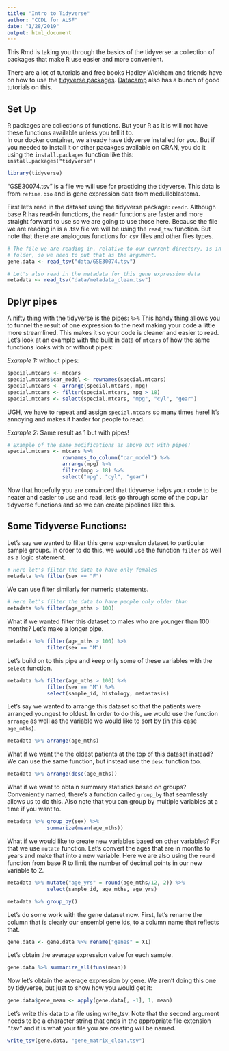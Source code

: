 ```yaml
---
title: "Intro to Tidyverse"
author: "CCDL for ALSF"
date: "1/28/2019"
output: html_document
---
```


This Rmd is taking you through the basics of the tidyverse: a collection of packages
that make R use easier and more convenient.  

There are a lot of tutorials and free books Hadley Wickham and friends have on 
how to use the [tidyverse packages](https://r4ds.had.co.nz/index.html). 
[Datacamp](https://www.datacamp.com/) also has a bunch of good tutorials on this. 

## Set Up
R packages are collections of functions. But your R as it is will not have these
functions available unless you tell it to.  
In our docker container, we already have tidyverse installed for you. 
But if you needed to install it or other pacakges available on CRAN, you 
do it using the `install.packages` function like this: `install.packages("tidyverse")`
```r
library(tidyverse)
```

"GSE30074.tsv" is a file we will use for practicing the tidyverse.
This data is from `refine.bio` and is gene expression data from medulloblastoma.
  
First let's read in the dataset using the tidyverse package: `readr`.
Although base R has read-in functions, the `readr` functions are faster and more
straight forward to use so we are going to use those here. 
Because the file we are reading in is a .tsv file we will be using the 
`read_tsv` function. 
But note that there are analogous functions for `csv` files and other files types.
```r
# The file we are reading in, relative to our current directory, is in the "data"
# folder, so we need to put that as the argument. 
gene.data <- read_tsv("data/GSE30074.tsv")

# Let's also read in the metadata for this gene expression data
metadata <- read_tsv("data/metadata_clean.tsv")
```

## Dplyr pipes
A nifty thing with the tidyverse is the pipes: `%>%`
This handy thing allows you to funnel the result of one expression to the next
making your code a little more streamlined.
This makes it so your code is cleaner and easier to read. 
Let's look at an example with the built in data of `mtcars` of how the same 
functions looks with or without pipes:

*Example 1:* without pipes: 
```r
special.mtcars <- mtcars
special.mtcars$car_model <- rownames(special.mtcars)
special.mtcars <- arrange(special.mtcars, mpg)
special.mtcars <- filter(special.mtcars, mpg > 18)
special.mtcars <- select(special.mtcars, "mpg", "cyl", "gear")
```
UGH, we have to repeat and assign `special.mtcars` so many times here! 
It's annoying and makes it harder for people to read. 

*Example 2:* Same result as 1 but with pipes!
```r
# Example of the same modifications as above but with pipes!
special.mtcars <- mtcars %>% 
                  rownames_to_column("car_model") %>% 
                  arrange(mpg) %>%
                  filter(mpg > 18) %>% 
                  select("mpg", "cyl", "gear")
```

Now that hopefully you are convinced that tidyverse helps your code to be neater and
easier to use and read, let's go through some of the popular tidyverse functions
and so we can create pipelines like this. 

## Some Tidyverse Functions:

Let's say we wanted to filter this gene expression dataset to particular sample
groups.
In order to do this, we would use the function `filter` as well as a logic statement.
```r
# Here let's filter the data to have only females
metadata %>% filter(sex == "F")
```

We can use filter similarly for numeric statements.
```r
# Here let's filter the data to have people only older than 
metadata %>% filter(age_mths > 100)
```

What if we wanted filter this dataset to males who are younger than 100 months? 
Let's make a longer pipe.
```r
metadata %>% filter(age_mths > 100) %>%
             filter(sex == "M")
```

Let's build on to this pipe and keep only some of these variables with the 
`select` function. 
```r
metadata %>% filter(age_mths > 100) %>%
             filter(sex == "M") %>% 
             select(sample_id, histology, metastasis)
```

Let's say we wanted to arrange this dataset so that the patients were arranged
youngest to oldest.
In order to do this, we would use the function `arrange` as well as the variable
we would like to sort by (in this case `age_mths`).
```r
metadata %>% arrange(age_mths) 
```

What if we want the the oldest patients at the top of this dataset instead? 
We can use the same function, but instead use the `desc` function too. 
```r
metadata %>% arrange(desc(age_mths))
```

What if we want to obtain summary statistics based on groups? 
Conveniently named, there's a function called `group_by` that seamlessly allows
us to do this. 
Also note that you can group by multiple variables at a time if you want to.
```r
metadata %>% group_by(sex) %>% 
             summarize(mean(age_mths))
```
What if we would like to create new variables based on other variables? 
For that we use `mutate` function. 
Let's convert the ages that are in months to years and make that into a new variable.
Here we are also using the `round` function from base R to limit the number of 
decimal points in our new variable to 2.
```r
metadata %>% mutate("age_yrs" = round(age_mths/12, 2)) %>%
             select(sample_id, age_mths, age_yrs)
```

```r
metadata %>% group_by()
```

Let's do some work with the gene dataset now. 
First, let's rename the column that is clearly our ensembl gene ids, to a column 
name that reflects that. 
```r
gene.data <- gene.data %>% rename("genes" = X1)
```

Let's obtain the average expression value for each sample. 
```r
gene.data %>% summarize_all(funs(mean))
```
Now let's obtain the average expression by gene. 
We aren't doing this one by tidyverse, but just to show how you would get it: 
```r
gene.data$gene_mean <- apply(gene.data[, -1], 1, mean)
```

Let's write this data to a file using write_tsv. Note that the second argument 
needs to be a character string that ends in the appropriate file extension ".tsv"
and it is what your file you are creating will be named. 
```r
write_tsv(gene.data, "gene_matrix_clean.tsv")
```


